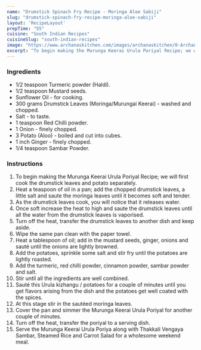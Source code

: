 ---
name: "Drumstick Spinach Fry Recipe - Moringa Aloe Sabiji"
slug: "drumstick-spinach-fry-recipe-moringa-aloe-sabiji"
layout: 'RecipeLayout'
prepTime: "55"
cuisine: "South Indian Recipes"
cuisineSlug: "south-indian-recipes"
image: "https://www.archanaskitchen.com/images/archanaskitchen/0-Archanas-Kitchen-Recipes/2018/Drumstick_Leaves_Aloo_Sabzi_Murunga_Keerai_Urula_Poriyal_Recipes-1.jpg"
excerpt: "To begin making the Murunga Keerai Urula Poriyal Recipe; we will first cook the drumstick leaves and potato separately"
---

### Ingredients

- 1/2 teaspoon Turmeric powder (Haldi).
- 1/2 teaspoon Mustard seeds.
- Sunflower Oil - for cooking.
- 300 grams Drumstick Leaves (Moringa/Murungai Keerai) - washed and chopped.
- Salt - to taste.
- 1 teaspoon Red Chilli powder.
- 1 Onion - finely chopped.
- 3 Potato (Aloo) - boiled and cut into cubes.
- 1 inch Ginger - finely chopped.
- 1/4 teaspoon Sambar Powder.

### Instructions

1. To begin making the Murunga Keerai Urula Poriyal Recipe; we will first cook the drumstick leaves and potato separately.
1. Heat a teaspoon of oil in a pan; add the chopped drumstick leaves, a little salt and saute the moringa leaves until it becomes soft and tender.
1. As the drumstick leaves cook, you will notice that it releases water.
1. Once soft increase the heat to high and saute the drumstick leaves until all the water from the drumstick leaves is vaporised.
1. Turn off the heat, transfer the drumstick leaves to another dish and keep aside.
1. Wipe the same pan clean with the paper towel.
1. Heat a tablespoon of oil; add in the mustard seeds, ginger, onions and sauté until the onions are lightly browned.
1. Add the potatoes, sprinkle some salt and stir fry until the potatoes are lightly roasted.
1. Add the turmeric, red chilli powder, cinnamon powder, sambar powder and salt.
1. Stir until all the ingredients are well combined.
1. Sauté this Urula kizhangu / potatoes for a couple of minutes until you get flavors arising from the dish and the potatoes get well coated with the spices.
1. At this stage stir in the sautéed moringa leaves.
1. Cover the pan and simmer the Murunga Keerai Urula Poriyal for another couple of minutes.
1. Turn off the heat, transfer the poriyal to a serving dish.
1. Serve the Murunga Keerai Urula Poriya along with Thakkali Vengaya Sambar, Steamed Rice and Carrot Salad for a wholesome weekend meal.
